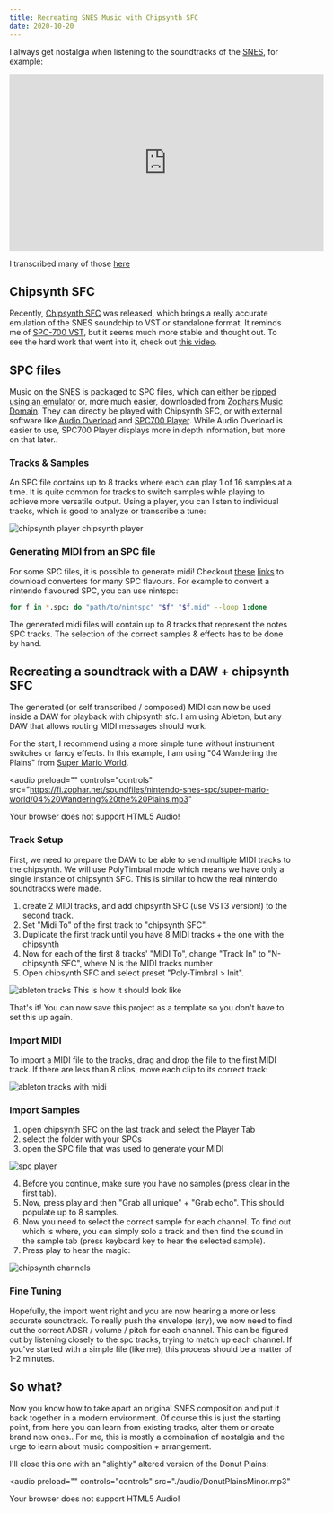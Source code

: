 ```yaml
---
title: Recreating SNES Music with Chipsynth SFC
date: 2020-10-20
---
```


I always get nostalgia when listening to the soundtracks of the [SNES](https://en.wikipedia.org/wiki/Super_Nintendo_Entertainment_System), for example:

<iframe
  width="560"
  height="315"
  src="https://www.youtube.com/embed/SBDTZcyyu3w"
  frameborder="0"
  allow="accelerometer; autoplay; clipboard-write; encrypted-media; gyroscope; picture-in-picture"
  allowfullscreen
></iframe>

I transcribed many of those [here](https://musescore.com/user/27655463/sheetmusic)

## Chipsynth SFC

Recently, [Chipsynth SFC](https://www.plogue.com/products/chipsynth-sfc.html) was released, which brings a really accurate emulation of the SNES soundchip to VST or standalone format.
It reminds me of [SPC-700 VST](http://picopicose.com/software.html), but it seems much more stable and thought out.
To see the hard work that went into it, check out [this video](https://www.youtube.com/watch?v=V3yWXVAZgO0).

## SPC files

Music on the SNES is packaged to SPC files, which can either be [ripped using an emulator](https://www.smwcentral.net/?p=viewthread&t=86807) or, more much easier, downloaded from [Zophars Music Domain](https://www.zophar.net/music/nintendo-snes-spc).
They can directly be played with Chipsynth SFC, or with external software like [Audio Overload](https://www.bannister.org/software/ao.htm) and [SPC700 Player](https://www.smwcentral.net/?p=section&a=details&id=15205).
While Audio Overload is easier to use, SPC700 Player displays more in depth information, but more on that later..

### Tracks & Samples

An SPC file contains up to 8 tracks where each can play 1 of 16 samples at a time.
It is quite common for tracks to switch samples wihle playing to achieve more versatile output.
Using a player, you can listen to individual tracks, which is good to analyze or transcribe a tune:

![chipsynth player](./img/spc/chipsynth_player.png)
chipsynth player

<!-- ![audiooverload player](./img/spc/audiooverload_player.png)
audiooverload spc channels

![spc700 player](./img/spc/spc700_player.png)
spc700 player. tracks are toggled with bottom left buttons. "Src" displays current instrument. You have to press left/right to navigate to that view.
 -->

### Generating MIDI from an SPC file

For some SPC files, it is possible to generate midi! Checkout [these](https://github.com/loveemu/spc_converters_legacy) [links](https://code.google.com/archive/p/loveemu/downloads?page=3) to download converters for many SPC flavours.
For example to convert a nintendo flavoured SPC, you can use nintspc:

```sh
for f in *.spc; do "path/to/nintspc" "$f" "$f.mid" --loop 1;done
```

The generated midi files will contain up to 8 tracks that represent the notes SPC tracks.
The selection of the correct samples & effects has to be done by hand.

## Recreating a soundtrack with a DAW + chipsynth SFC

The generated (or self transcribed / composed) MIDI can now be used inside a DAW for playback with chipsynth sfc.
I am using Ableton, but any DAW that allows routing MIDI messages should work.

For the start, I recommend using a more simple tune without instrument switches or fancy effects.
In this example, I am using "04 Wandering the Plains" from [Super Mario World](https://www.zophar.net/music/nintendo-snes-spc/super-mario-world).

<audio
  preload=""
  controls="controls"
  src="https://fi.zophar.net/soundfiles/nintendo-snes-spc/super-mario-world/04%20Wandering%20the%20Plains.mp3"
>
  Your browser does not support HTML5 Audio!
</audio>

### Track Setup

First, we need to prepare the DAW to be able to send multiple MIDI tracks to the chipsynth.
We will use PolyTimbral mode which means we have only a single instance of chipsynth SFC.
This is similar to how the real nintendo soundtracks were made.

1. create 2 MIDI tracks, and add chipsynth SFC (use VST3 version!) to the second track.
2. Set "Midi To" of the first track to "chipsynth SFC".
3. Duplicate the first track until you have 8 MIDI tracks + the one with the chipsynth
4. Now for each of the first 8 tracks' "MIDI To", change "Track In" to "N-chipsynth SFC", where N is the MIDI tracks number
5. Open chipsynth SFC and select preset "Poly-Timbral > Init".

![ableton tracks](./img/spc/abletontracks.png)
This is how it should look like

That's it! You can now save this project as a template so you don't have to set this up again.

### Import MIDI

To import a MIDI file to the tracks, drag and drop the file to the first MIDI track.
If there are less than 8 clips, move each clip to its correct track:

![ableton tracks with midi](./img/spc/abletontrackswithmidi.png)

### Import Samples

1. open chipsynth SFC on the last track and select the Player Tab
2. select the folder with your SPCs
3. open the SPC file that was used to generate your MIDI

![spc player](./img/spc/spcplayer.png)

4. Before you continue, make sure you have no samples (press clear in the first tab).
5. Now, press play and then "Grab all unique" + "Grab echo". This should populate up to 8 samples. 
6. Now you need to select the correct sample for each channel. To find out which is where, you can simply solo a track and then find the sound in the sample tab (press keyboard key to hear the selected sample).
7. Press play to hear the magic:

![chipsynth channels](./img/spc/chipsynth_channels.png)

### Fine Tuning

Hopefully, the import went right and you are now hearing a more or less accurate soundtrack.
To really push the envelope (sry), we now need to find out the correct ADSR / volume / pitch for each channel.
This can be figured out by listening closely to the spc tracks, trying to match up each channel.
If you've started with a simple file (like me), this process should be a matter of 1-2 minutes.

## So what?

Now you know how to take apart an original SNES composition and put it back together in a modern environment.
Of course this is just the starting point, from here you can learn from existing tracks, alter them or create brand new ones..
For me, this is mostly a combination of nostalgia and the urge to learn about music composition + arrangement.

I'll close this one with an "slightly" altered version of the Donut Plains:


<audio
  preload=""
  controls="controls"
  src="./audio/DonutPlainsMinor.mp3"
>
  Your browser does not support HTML5 Audio!
</audio>